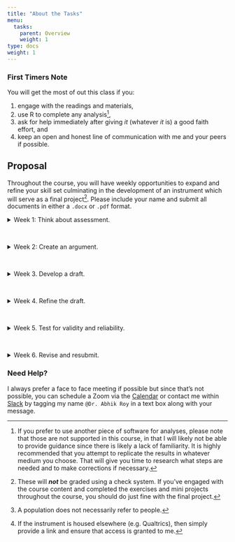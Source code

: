 ```yaml
---
title: "About the Tasks"
menu:
  tasks:
    parent: Overview
    weight: 1
type: docs
weight: 1
---
```


### First Timers Note
You will get the most of out this class if you:

1. engage with the readings and materials,
2. use R to complete any analysis^[If you prefer to use another piece of software for analyses, please note that those are not supported in this course, in that I will likely not be able to provide guidance since there is likely a lack of familiarity. It is highly recommended that you attempt to replicate the results in whatever medium you choose. That will give you time to research what steps are needed and to make corrections if necessary.],
3. ask for help immediately after giving *it* (whatever *it* is) a good faith effort, and
4. keep an open and honest line of communication with me and your peers if possible.

## Proposal

Throughout the course, you will have weekly opportunities to expand and refine your skill set culminating in the development of an instrument which will serve as a final project^[These will ***not*** be graded using a check system. If you've engaged with the course content and completed the exercises and mini projects throughout the course, you should do just fine with the final project.]. Please include your name and submit all documents in either a `.docx` or `.pdf` format.

<div id="anchorwk1"> 
<details><summary>Week 1: Think about assessment.</summary>
<br>
<p>
Construct a one paragraph case for a population^[A population does not necessarily refer to people.] that needs to be researched, why it should be be studied, and how the data would be quantitative.
</p>
</details>
</div>
<br>

<div id="anchorwk2">
<details><summary>Week 2: Create an argument. </summary>
<br>
<p>
Submit a one to three page proposal outlining specific questions that you would like to assess and then describe an instrument that would be used to assess those items. Include general details on what measures would be used. 
</p>
</details>
</div>
<br>

<div id="anchorwk3">
<details><summary>Week 3. Develop a draft.</summary>
<br>
<p>
Create a draft of your instrument^[If the instrument is housed elsewhere (e.g. Qualtrics), then simply provide a link and ensure that access is granted to me.] by whatever medium you choose. Map the measures directly to the items and group them if possible. 
</p>
</details>
</div>
<br>

<div id="anchorwk4">
<details><summary>Week 4. Refine the draft.</summary>
<br>
<p>
Based on feedback, amend the instrument if necessary and resubmit for further assessment. Explicitly detail what changes were made using a matrix. After approval, administer the instrument for a simulation of responses.
</p>
</details>
</div>
<br>

<div id="anchorwk5">
<details><summary>Week 5. Test for validity and reliability.</summary>
<br>
<p>
Simulate data and then conduct an EFA to assess validity and a reliability analysis.
</p>
</details>
</div>
<br>

<div id="anchorwk6">
<details><summary>Week 6. Revise and resubmit.</summary>
<br>
<p>
After amending, create an elevator pitch, supplemental abstract and a final version of your instrument.
</p>
</details>
</div>

### Need Help?
I always prefer a face to face meeting if possible but since that's not possible, you can schedule a Zoom via the [Calendar](https://calendly.com/nopiecharts/short30){target="_blank"} or contact me within [Slack](http:/2021edp611.slack.com){target="_blank"} by tagging my name `@Dr. Abhik Roy` in a text box along with your message.
